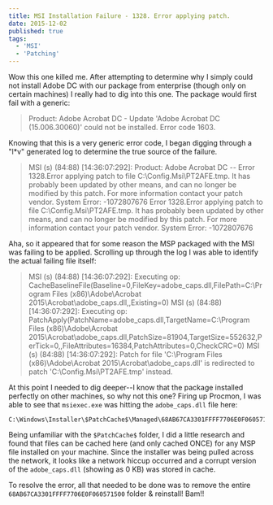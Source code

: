 ```yaml
---
title: MSI Installation Failure - 1328. Error applying patch.
date: 2015-12-02
published: true
tags:
  - 'MSI'
  - 'Patching'
---
```


Wow this one killed me. After attempting to determine why I simply could not install Adobe DC with our package from enterprise (though only on certain machines) I really had to dig into this one. The package would first fail with a generic:

> Product: Adobe Acrobat DC - Update 'Adobe Acrobat DC (15.006.30060)' could not be installed. Error code 1603.

Knowing that this is a very generic error code, I began digging through a "l\*v" generated log to determine the true source of the failure.

> MSI (s) (84:88) [14:36:07:292]: Product: Adobe Acrobat DC -- Error 1328.Error applying patch to file C:\Config.Msi\PT2AFE.tmp. It has probably been updated by other means, and can no longer be modified by this patch. For more information contact your patch vendor. System Error: -1072807676
> Error 1328.Error applying patch to file C:\Config.Msi\PT2AFE.tmp. It has probably been updated by other means, and can no longer be modified by this patch. For more information contact your patch vendor. System Error: -1072807676

Aha, so it appeared that for some reason the MSP packaged with the MSI was failing to be applied. Scrolling up through the log I was able to identify the actual failing file itself:

> MSI (s) (84:88) [14:36:07:292]: Executing op: CacheBaselineFile(Baseline=0,FileKey=adobe_caps.dll,FilePath=C:\Program Files (x86)\Adobe\Acrobat 2015\Acrobat\adobe_caps.dll,,Existing=0)
> MSI (s) (84:88) [14:36:07:292]: Executing op: PatchApply(PatchName=adobe_caps.dll,TargetName=C:\Program Files (x86)\Adobe\Acrobat 2015\Acrobat\adobe_caps.dll,PatchSize=81904,TargetSize=552632,PerTick=0,,FileAttributes=16384,PatchAttributes=0,CheckCRC=0)
> MSI (s) (84:88) [14:36:07:292]: Patch for file 'C:\Program Files (x86)\Adobe\Acrobat 2015\Acrobat\adobe_caps.dll' is redirected to patch 'C:\Config.Msi\PT2AFE.tmp' instead.

At this point I needed to dig deeper--I know that the package installed perfectly on other machines, so why not this one? Firing up Procmon, I was able to see that `msiexec.exe` was hitting the `adobe_caps.dll` file here:

```
C:\Windows\Installer\$PatchCache$\Managed\68AB67CA3301FFFF7706E0F060571500\15.6.30033
```

Being unfamiliar with the `$PatchCache$` folder, I did a little research and found that files can be cached here (and only cached ONCE) for any MSP file installed on your machine. Since the installer was being pulled across the network, it looks like a network hiccup occurred and a corrupt version of the `adobe_caps.dll` (showing as 0 KB) was stored in cache.

To resolve the error, all that needed to be done was to remove the entire `68AB67CA3301FFFF7706E0F060571500` folder & reinstall! Bam!!
